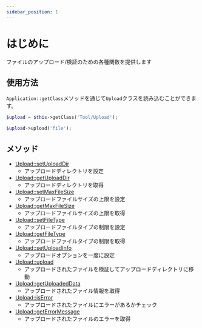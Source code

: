 ```yaml
---
sidebar_position: 1
---
```


# はじめに

ファイルのアップロード/検証のための各種関数を提供します

## 使用方法

`Application::getClass`メソッドを通じて`Upload`クラスを読み込むことができます。

```php title="Controller"
$upload = $this->getClass('Tool/Upload');

$upload->upload('file');
```

## メソッド

- [Upload::setUploadDir](/docs/fegg/library/upload/methods/setuploaddir)
  - アップロードディレクトリを設定
- [Upload::getUploadDir](/docs/fegg/library/upload/methods/getuploaddir)
  - アップロードディレクトリを取得
- [Upload::setMaxFileSize](/docs/fegg/library/upload/methods/setmaxfilesize)
  - アップロードファイルサイズの上限を設定
- [Upload::getMaxFileSize](/docs/fegg/library/upload/methods/getmaxfilesize)
  - アップロードファイルサイズの上限を取得
- [Upload::setFileType](/docs/fegg/library/upload/methods/setfiletype)
  - アップロードファイルタイプの制限を設定
- [Upload::getFileType](/docs/fegg/library/upload/methods/getfiletype)
  - アップロードファイルタイプの制限を取得
- [Upload::setUploadInfo](/docs/fegg/library/upload/methods/setuploadinfo)
  - アップロードオプションを一度に設定
- [Upload::upload](/docs/fegg/library/upload/methods/upload)
  - アップロードされたファイルを検証してアップロードディレクトリに移動
- [Upload::getUploadedData](/docs/fegg/library/upload/methods/getuploadeddata)
  - アップロードされたファイル情報を取得
- [Upload::isError](/docs/fegg/library/upload/methods/iserror)
  - アップロードされたファイルにエラーがあるかチェック
- [Upload::getErrorMessage](/docs/fegg/library/upload/methods/geterrormessage)
  - アップロードされたファイルのエラーを取得
